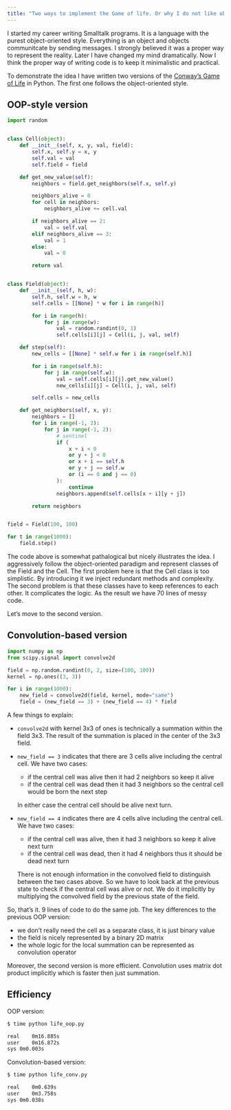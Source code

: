 ```yaml
---
title: "Two ways to implement the Game of life. Or why I do not like object oriented programming."
---
```


I started my career writing Smalltalk programs. It is a language with the purest object-oriented style. Everything is an object and objects communitcate by sending messages. I strongly believed it was a proper way to represent the reality. Later I have changed my mind dramatically. Now I think the proper way of writing code is to keep it minimalistic and practical.

To demonstrate the idea I have written two versions of the [Conway's Game of Life](https://en.wikipedia.org/wiki/Conway%27s_Game_of_Life) in Python. The first one follows the object-oriented style.

## OOP-style version

```python
import random


class Cell(object):
    def __init__(self, x, y, val, field):
        self.x, self.y = x, y
        self.val = val
        self.field = field

    def get_new_value(self):
        neighbors = field.get_neighbors(self.x, self.y)

        neighbors_alive = 0
        for cell in neighbors:
            neighbors_alive += cell.val

        if neighbors_alive == 2:
            val = self.val
        elif neighbors_alive == 3:
            val = 1
        else:
            val = 0

        return val


class Field(object):
    def __init__(self, h, w):
        self.h, self.w = h, w
        self.cells = [[None] * w for i in range(h)]

        for i in range(h):
            for j in range(w):
                val = random.randint(0, 1)
                self.cells[i][j] = Cell(i, j, val, self)

    def step(self):
        new_cells = [[None] * self.w for i in range(self.h)]

        for i in range(self.h):
            for j in range(self.w):
                val = self.cells[i][j].get_new_value()
                new_cells[i][j] = Cell(i, j, val, self)

        self.cells = new_cells

    def get_neighbors(self, x, y):
        neighbors = []
        for i in range(-1, 2):
            for j in range(-1, 2):
                # sentinel
                if (
                    x + i < 0
                    or y + j < 0
                    or x + i == self.h
                    or y + j == self.w
                    or (i == 0 and j == 0)
                ):
                    continue
                neighbors.append(self.cells[x + i][y + j])

        return neighbors


field = Field(100, 100)

for t in range(1000):
    field.step()
```

The code above is somewhat pathalogical but nicely illustrates the idea. I aggressively follow the object-oriented paradigm and represent classes of the Field and the Cell. The first problem here is that the Cell class is too simplistic. By introducing it we inject redundant methods and complexity. The second problem is that these classes have to keep references to each other. It complicates the logic. As the result we have 70 lines of messy code.

Let's move to the second version.

## Convolution-based version

```python
import numpy as np
from scipy.signal import convolve2d

field = np.random.randint(0, 2, size=(100, 100))
kernel = np.ones((3, 3))

for i in range(1000):
    new_field = convolve2d(field, kernel, mode="same")
    field = (new_field == 3) + (new_field == 4) * field
```

A few things to explain:

* `convolve2d` with kernel 3x3 of ones is technically a summation within the field 3x3. The result of the summation is placed in the center of the 3x3 field.
* `new_field == 3` indicates that there are 3 cells alive including the central cell. We have two cases:
    - if the central cell was alive then it had 2 neighbors so keep it alive
    - if the central cell was dead then it had 3 neighbors so the central cell would be born the next step

    In either case the central cell should be alive next turn.
* `new_field == 4` indicates there are 4 cells alive including the central cell. We have two cases:

    - if the central cell was alive, then it had 3 neighbors so keep it alive next turn
    - if the central cell was dead, then it had 4 neighbors thus it should be dead next turn

    There is not enough information in the convolved field to distinguish between the two cases above. So we have to look back at the previous state to check if the central cell was alive or not. We do it implicitly by multiplying the convolved field by the previous state of the field.

So, that's it. 9 lines of code to do the same job. The key differences to the previous OOP version:

* we don't really need the cell as a separate class, it is just binary value
* the field is nicely represented by a binary 2D matrix
* the whole logic for the local summation can be represented as convolution operator

Moreover, the second version is more efficient. Convolution uses matrix dot product implicitly which is faster then just summation.

## Efficiency

OOP version:

```bash
$ time python life_oop.py

real	0m16.885s
user	0m16.872s
sys	0m0.003s
```

Convolution-based version:

```bash
$ time python life_conv.py

real	0m0.639s
user	0m3.758s
sys	0m0.038s
```
